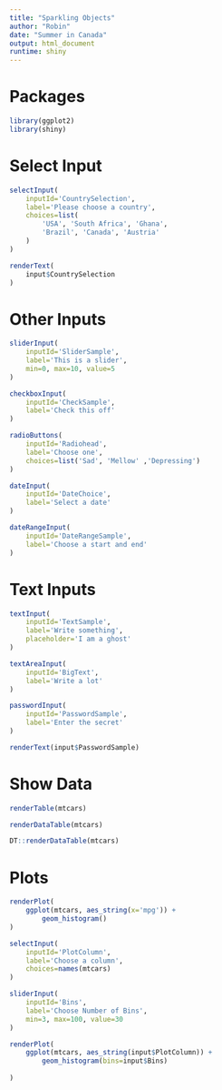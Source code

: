 ```yaml
---
title: "Sparkling Objects"
author: "Robin"
date: "Summer in Canada"
output: html_document
runtime: shiny
---
```


# Packages

```r
library(ggplot2)
library(shiny)
```

# Select Input

```r
selectInput(
    inputId='CountrySelection',
    label='Please choose a country',
    choices=list(
        'USA', 'South Africa', 'Ghana', 
        'Brazil', 'Canada', 'Austria'
    )
)
```

```r
renderText(
    input$CountrySelection
)
```

# Other Inputs

```r
sliderInput(
    inputId='SliderSample',
    label='This is a slider',
    min=0, max=10, value=5
)

checkboxInput(
    inputId='CheckSample',
    label='Check this off'
)

radioButtons(
    inputId='Radiohead',
    label='Choose one',
    choices=list('Sad', 'Mellow' ,'Depressing')
)

dateInput(
    inputId='DateChoice',
    label='Select a date'
)

dateRangeInput(
    inputId='DateRangeSample',
    label='Choose a start and end'
)
```

# Text Inputs

```r
textInput(
    inputId='TextSample',
    label='Write something',
    placeholder='I am a ghost'
)

textAreaInput(
    inputId='BigText',
    label='Write a lot'
)

passwordInput(
    inputId='PasswordSample',
    label='Enter the secret'
)

renderText(input$PasswordSample)
```

# Show Data

```r
renderTable(mtcars)

renderDataTable(mtcars)

DT::renderDataTable(mtcars)
```

# Plots

```r
renderPlot(
    ggplot(mtcars, aes_string(x='mpg')) + 
        geom_histogram()
)
```

```r
selectInput(
    inputId='PlotColumn',
    label='Choose a column',
    choices=names(mtcars)
)

sliderInput(
    inputId='Bins',
    label='Choose Number of Bins',
    min=3, max=100, value=30
)
```

```r
renderPlot(
    ggplot(mtcars, aes_string(input$PlotColumn)) + 
        geom_histogram(bins=input$Bins)
    
)
```

